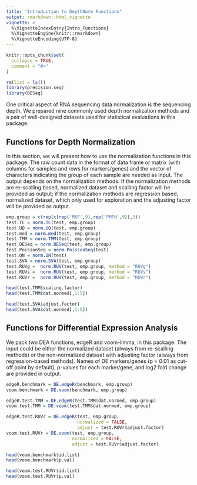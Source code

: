 ```yaml
---
title: "Introduction to DepthNorm Functions"
output: rmarkdown::html_vignette
vignette: >
  %\VignetteIndexEntry{Intro_Functions}
  %\VignetteEngine{knitr::rmarkdown}
  %\VignetteEncoding{UTF-8}
---
```


```r
knitr::opts_chunk$set(
  collapse = TRUE,
  comment = "#>"
)
```

```r
rm(list = ls())
library(precision.seq)
library(DESeq)
```

One critical aspect of RNA sequencing data normalization is the sequencing depth. We prepared nine commonly used depth normalization methods and a pair of well-designed datasets used for statistical evaluations in this package.

## Functions for Depth Normalization
In this section, we will present how to use the normalization functions in this package. The raw count data in the format of data frame or matrix (with columns for samples and rows for markers/genes) and the vector of characters indicating the group of each sample are needed as input. The output depends on the normalization methods. If the normalization methods are re-scalling based, normalized dataset and scalling factor will be provided as output; if the normalization methods are regression based, normalized dataset, which only used for exploration and the adjusting factor will be provided as output.
```r
emp.group = c(rep(c(rep('MXF',9),rep('PMFH',9)),3))
test.TC = norm.TC(test, emp.group)
test.UQ = norm.UQ(test, emp.group)
test.med = norm.med(test, emp.group)
test.TMM = norm.TMM(test, emp.group)
test.DESeq = norm.DESeq(test, emp.group)
test.PoissonSeq = norm.PoissonSeq(test)
test.QN = norm.QN(test)
test.SVA = norm.SVA(test, emp.group)
test.RUVg =  norm.RUV(test, emp.group, method = "RUVg")
test.RUVs =  norm.RUV(test, emp.group, method = "RUVs")
test.RUVr =  norm.RUV(test, emp.group, method = "RUVr")

head(test.TMM$scaling.factor)
head(test.TMM$dat.normed[,1:5])

head(test.SVA$adjust.factor)
head(test.SVA$dat.normed[,1:5])
```

## Functions for Differential Expression Analysis
We pack two DEA functions, edgeR and voom-limma, in this package. The input could be either the normalized dataset (always from re-scalling methods) or the non-normalized dataset with adjusting factor (always from regression-based methods). Names of DE markers/genes (p = 0.01 as cut-off point by default), p-values for each marker/gene, and log2 fold change are provided in output.
```r
edgeR.benchmark = DE.edgeR(benchmark, emp.group)
voom.benchmark = DE.voom(benchmark, emp.group)

edgeR.test.TMM = DE.edgeR(test.TMM$dat.normed, emp.group)
voom.test.TMM = DE.voom(test.TMM$dat.normed, emp.group)

edgeR.test.RUVr = DE.edgeR(test, emp.group, 
                           normalized = FALSE,
                           adjust = test.RUVr$adjust.factor)
voom.test.RUVr = DE.voom(test, emp.group, 
                         normalized = FALSE,
                         adjust = test.RUVr$adjust.factor)

head(voom.benchmark$id.list)
head(voom.benchmark$p.val)

head(voom.test.RUVr$id.list)
head(voom.test.RUVr$p.val)
```

